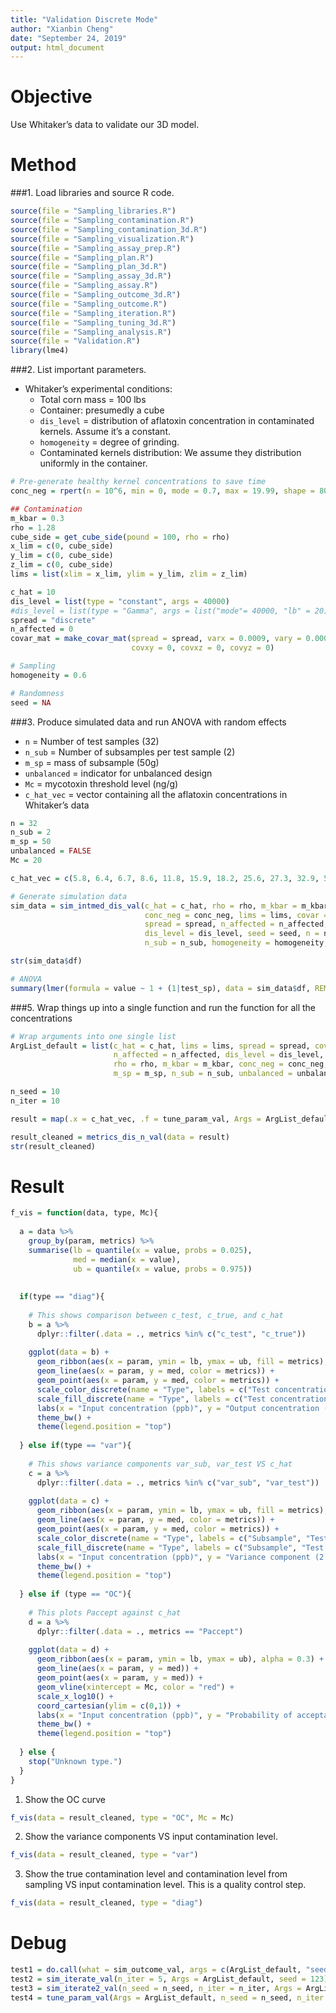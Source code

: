 ```yaml
---
title: "Validation Discrete Mode"
author: "Xianbin Cheng"
date: "September 24, 2019"
output: html_document
---
```


# Objective

  Use Whitaker's data to validate our 3D model.
  
# Method

###1. Load libraries and source R code.

```r
source(file = "Sampling_libraries.R")
source(file = "Sampling_contamination.R")
source(file = "Sampling_contamination_3d.R")
source(file = "Sampling_visualization.R")
source(file = "Sampling_assay_prep.R")
source(file = "Sampling_plan.R")
source(file = "Sampling_plan_3d.R")
source(file = "Sampling_assay_3d.R")
source(file = "Sampling_assay.R")
source(file = "Sampling_outcome_3d.R")
source(file = "Sampling_outcome.R")
source(file = "Sampling_iteration.R")
source(file = "Sampling_tuning_3d.R")
source(file = "Sampling_analysis.R")
source(file = "Validation.R")
library(lme4)
```

###2. List important parameters.

  * Whitaker's experimental conditions:
      + Total corn mass = 100 lbs
      + Container: presumedly a cube
      + `dis_level` = distribution of aflatoxin concentration in contaminated kernels. Assume it's a constant.
      + `homogeneity` = degree of grinding.
      + Contaminated kernels distribution: We assume they distribution uniformly in the container.

```r
# Pre-generate healthy kernel concentrations to save time
conc_neg = rpert(n = 10^6, min = 0, mode = 0.7, max = 19.99, shape = 80)
```

```r
## Contamination
m_kbar = 0.3 
rho = 1.28
cube_side = get_cube_side(pound = 100, rho = rho)
x_lim = c(0, cube_side)
y_lim = c(0, cube_side)
z_lim = c(0, cube_side)
lims = list(xlim = x_lim, ylim = y_lim, zlim = z_lim)

c_hat = 10
dis_level = list(type = "constant", args = 40000)
#dis_level = list(type = "Gamma", args = list("mode"= 40000, "lb" = 20))
spread = "discrete"
n_affected = 0
covar_mat = make_covar_mat(spread = spread, varx = 0.0009, vary = 0.0009, varz = 0.0009, 
                           covxy = 0, covxz = 0, covyz = 0)

# Sampling
homogeneity = 0.6

# Randomness
seed = NA
```

###3. Produce simulated data and run ANOVA with random effects

  * `n` = Number of test samples (32)
  * `n_sub` = Number of subsamples per test sample (2)
  * `m_sp` = mass of subsample (50g)
  * `unbalanced` = indicator for unbalanced design
  * `Mc` = mycotoxin threshold level (ng/g)
  * `c_hat_vec` = vector containing all the aflatoxin concentrations in Whitaker's data

```r
n = 32
n_sub = 2
m_sp = 50
unbalanced = FALSE
Mc = 20

c_hat_vec = c(5.8, 6.4, 6.7, 8.6, 11.8, 15.9, 18.2, 25.6, 27.3, 32.9, 56.7, 57.1, 94.7, 95.6, 113.8, 276.9, 298.9, 676.6)
```

```r
# Generate simulation data
sim_data = sim_intmed_dis_val(c_hat = c_hat, rho = rho, m_kbar = m_kbar, 
                              conc_neg = conc_neg, lims = lims, covar = covar_mat,
                              spread = spread, n_affected = n_affected, 
                              dis_level = dis_level, seed = seed, n = n, m_sp = m_sp, 
                              n_sub = n_sub, homogeneity = homogeneity, unbalanced = unbalanced)

str(sim_data$df)
```

```r
# ANOVA
summary(lmer(formula = value ~ 1 + (1|test_sp), data = sim_data$df, REML = TRUE))
```

###5. Wrap things up into a single function and run the function for all the concentrations

```r
# Wrap arguments into one single list
ArgList_default = list(c_hat = c_hat, lims = lims, spread = spread, covar_mat = covar_mat,
                       n_affected = n_affected, dis_level = dis_level, n = n, 
                       rho = rho, m_kbar = m_kbar, conc_neg = conc_neg, homogeneity = homogeneity, 
                       m_sp = m_sp, n_sub = n_sub, unbalanced = unbalanced, Mc = Mc)

n_seed = 10
n_iter = 10
```

```r
result = map(.x = c_hat_vec, .f = tune_param_val, Args = ArgList_default, n_seed = n_seed, n_iter = n_iter, param = "c_hat")
```

```r
result_cleaned = metrics_dis_n_val(data = result)
str(result_cleaned)
```

# Result


```r
f_vis = function(data, type, Mc){
  
  a = data %>%
    group_by(param, metrics) %>%
    summarise(lb = quantile(x = value, probs = 0.025), 
              med = median(x = value),
              ub = quantile(x = value, probs = 0.975))
  
  
  if(type == "diag"){
    
    # This shows comparison between c_test, c_true, and c_hat
    b = a %>%
      dplyr::filter(.data = ., metrics %in% c("c_test", "c_true"))
    
    ggplot(data = b) +
      geom_ribbon(aes(x = param, ymin = lb, ymax = ub, fill = metrics), alpha = 0.3) +
      geom_line(aes(x = param, y = med, color = metrics)) +
      geom_point(aes(x = param, y = med, color = metrics)) +
      scale_color_discrete(name = "Type", labels = c("Test concentration", "True concentration")) +
      scale_fill_discrete(name = "Type", labels = c("Test concentration", "True concentration")) +
      labs(x = "Input concentration (ppb)", y = "Output concentration (2.5th - 97.5th percentile)") +
      theme_bw() +
      theme(legend.position = "top")
      
  } else if(type == "var"){
    
    # This shows variance components var_sub, var_test VS c_hat
    c = a %>%
      dplyr::filter(.data = ., metrics %in% c("var_sub", "var_test"))
    
    ggplot(data = c) +
      geom_ribbon(aes(x = param, ymin = lb, ymax = ub, fill = metrics), alpha = 0.3) +
      geom_line(aes(x = param, y = med, color = metrics)) +
      geom_point(aes(x = param, y = med, color = metrics)) +
      scale_color_discrete(name = "Type", labels = c("Subsample", "Test sample")) +
      scale_fill_discrete(name = "Type", labels = c("Subsample", "Test sample")) +
      labs(x = "Input concentration (ppb)", y = "Variance component (2.5th - 97.5th percentile)") +
      theme_bw() +
      theme(legend.position = "top")
    
  } else if (type == "OC"){
    
    # This plots Paccept against c_hat
    d = a %>%
      dplyr::filter(.data = ., metrics == "Paccept")
    
    ggplot(data = d) +
      geom_ribbon(aes(x = param, ymin = lb, ymax = ub), alpha = 0.3) +
      geom_line(aes(x = param, y = med)) +
      geom_point(aes(x = param, y = med)) +
      geom_vline(xintercept = Mc, color = "red") +
      scale_x_log10() +
      coord_cartesian(ylim = c(0,1)) +
      labs(x = "Input concentration (ppb)", y = "Probability of acceptance (2.5th - 97.5th percentile)") +
      theme_bw() +
      theme(legend.position = "top")
    
  } else {
    stop("Unknown type.")
  }
}
```

1. Show the OC curve

```r
f_vis(data = result_cleaned, type = "OC", Mc = Mc)
```


2. Show the variance components VS input contamination level. 

```r
f_vis(data = result_cleaned, type = "var")
```

3. Show the true contamination level and contamination level from sampling VS input contamination level. This is a quality control step.

```r
f_vis(data = result_cleaned, type = "diag")
```

# Debug

```r
test1 = do.call(what = sim_outcome_val, args = c(ArgList_default, "seed" = NA))
test2 = sim_iterate_val(n_iter = 5, Args = ArgList_default, seed = 123)
test3 = sim_iterate2_val(n_seed = n_seed, n_iter = n_iter, Args = ArgList_default)
test4 = tune_param_val(Args = ArgList_default, n_seed = n_seed, n_iter = n_iter, param = "c_hat", val = c_hat)
```
